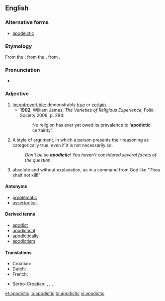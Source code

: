 ==English==
{{wikipedia}}

===Alternative forms===
* [[apodeictic]]

===Etymology===
From the {{etyl|la|en}} {{term|apodicticus|apodīcticus|proving clearly”, “demonstrative|lang=la}}, from the {{etyl|grc|en}} {{term|ἀποδεικτικός||tr=apodeiktikos|affording proof”, “demonstrative|lang=grc}}, from {{term|ἀποδείκνυμι||tr=apodeiknumi|I demonstrate|lang=grc}}.

===Pronunciation===
* {{a|UK}} {{IPA|/apəʊˈdɪktɪk/|/apəʊˈdaɪktɪk/}}

===Adjective===
{{en-adj}}

# [[incontrovertible|Incontrovertible]]; demonstrably [[true]] or [[certain]].
#* '''1902''', William James, ''The Varieties of Religious Experience'', Folio Society 2008, p. 284:
#*: No religion has ever yet owed its prevalence to ‘'''apodictic''' certainty’.
# A style of argument, in which a person presents their reasoning as categorically true, even if it is not necessarily so.
#: ''Don't be so '''apodictic'''! You haven't considered several facets of the question.''
# {{theology|Biblical studies}} absolute and without explanation, as in a command from God like "Thou shalt not kill!"

====Antonyms====
* [[problematic]]
* [[assertorical]]

====Derived terms====
* [[apodict]]
* [[apodictical]]
* [[apodictically]]
* [[apodictism]]

====Translations====
{{trans-top|incontrovertible}}
* Croatian: {{t-|hr|apodiktičan}}
* Dutch: {{t|nl|apodictisch}}
* French: {{t|fr|apodictique|m|f}}
{{trans-mid}}
* Serbo-Croatian: {{t|sh|nepobitno|xs=Serbo-Croatian}},  {{t|sh|apodiktično|xs=Serbo-Croatian}},  {{t|sh|neporecivo|xs=Serbo-Croatian}},  {{t|sh|neoborivo|xs=Serbo-Croatian}}
{{trans-bottom}}

[[et:apodictic]]
[[io:apodictic]]
[[ta:apodictic]]
[[vi:apodictic]]